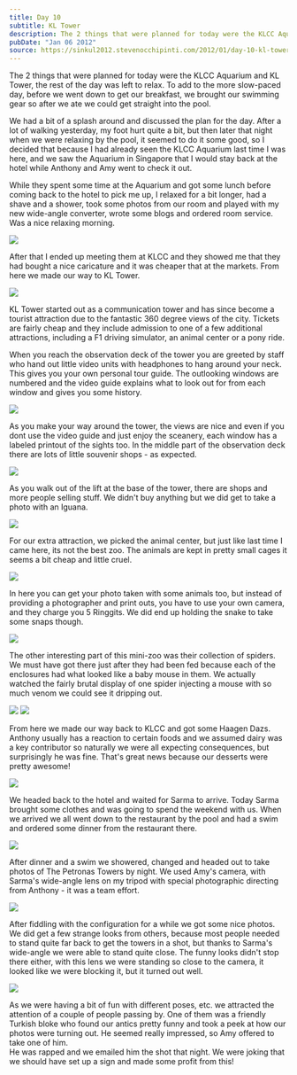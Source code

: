 ```yaml
---
title: Day 10
subtitle: KL Tower
description: The 2 things that were planned for today were the KLCC Aquarium and KL Tower, the rest of the day was left to relax. To add to the more slo...
pubDate: "Jan 06 2012"
source: https://sinkul2012.stevenocchipinti.com/2012/01/day-10-kl-tower.html
---
```



The 2 things that were planned for today were the KLCC Aquarium and KL Tower, the rest of the day was left to relax. To add to the more slow-paced day, before we went down to get our breakfast, we brought our swimming gear so after we ate we could get straight into the pool.

We had a bit of a splash around and discussed the plan for the day. After a lot of walking yesterday, my foot hurt quite a bit, but then later that night when we were relaxing by the pool, it seemed to do it some good, so I decided that because I had already seen the KLCC Aquarium last time I was here, and we saw the Aquarium in Singapore that I would stay back at the hotel while Anthony and Amy went to check it out.

While they spent some time at the Aquarium and got some lunch before coming back to the hotel to pick me up, I relaxed for a bit longer, had a shave and a shower, took some photos from our room and played with my new wide-angle converter, wrote some blogs and ordered room service. Was a nice relaxing morning.

<Img
  originalAspectRatio
  src="2011-singapore-kuala-lumpur/gei4abx6po3xxcmx7dec.jpg"
/>

After that I ended up meeting them at KLCC and they showed me that they had bought a nice caricature and it was cheaper that at the markets. From here we made our way to KL Tower.

<Img src="2011-singapore-kuala-lumpur/mxdxfr0atudni5bc7fiy.jpg" />

KL Tower started out as a communication tower and has since become a tourist attraction due to the fantastic 360 degree views of the city. Tickets are fairly cheap and they include admission to one of a few additional attractions, including a F1 driving simulator, an animal center or a pony ride.

When you reach the observation deck of the tower you are greeted by staff who hand out little video units with headphones to hang around your neck. This gives you your own personal tour guide. The outlooking windows are numbered and the video guide explains what to look out for from each window and gives you some history.

<Img
  originalAspectRatio
  src="2011-singapore-kuala-lumpur/tjyexgsblcj3iqpoofdr.jpg"
/>

As you make your way around the tower, the views are nice and even if you dont use the video guide and just enjoy the sceanery, each window has a labeled printout of the sights too. In the middle part of the observation deck there are lots of little souvenir shops - as expected.

<Img
  originalAspectRatio
  src="2011-singapore-kuala-lumpur/om647uvr9y10h1c79jaf.jpg"
/>

As you walk out of the lift at the base of the tower, there are shops and more people selling stuff. We didn't buy anything but we did get to take a photo with an Iguana.

<Img src="2011-singapore-kuala-lumpur/ympsy7g75ob8cwofatbk.jpg" />

For our extra attraction, we picked the animal center, but just like last time I came here, its not the best zoo. The animals are kept in pretty small cages it seems a bit cheap and little cruel.

<Img src="2011-singapore-kuala-lumpur/svgjzhfrsgtgoccjg765.jpg" />

In here you can get your photo taken with some animals too, but instead of providing a photographer and print outs, you have to use your own camera, and they charge you 5 Ringgits. We did end up holding the snake to take some snaps though.

<Img src="2011-singapore-kuala-lumpur/q98yir9rbo5v7bki4aqp.jpg" />

The other interesting part of this mini-zoo was their collection of spiders. We must have got there just after they had been fed because each of the enclosures had what looked like a baby mouse in them. We actually watched the fairly brutal display of one spider injecting a mouse with so much venom we could see it dripping out.

<Grid>
  <Img src="2011-singapore-kuala-lumpur/z2ueasc1a9wbifrsnxyv.jpg" />
  <Img src="2011-singapore-kuala-lumpur/wetr0lf3jvbairimud4h.jpg" />
</Grid>

From here we made our way back to KLCC and got some Haagen Dazs. Anthony usually has a reaction to certain foods and we assumed dairy was a key contributor so naturally we were all expecting consequences, but surprisingly he was fine. That's great news because our desserts were pretty awesome!

<Img
  originalAspectRatio
  src="2011-singapore-kuala-lumpur/dehuaz2in7yagkxymequ.jpg"
/>

We headed back to the hotel and waited for Sarma to arrive. Today Sarma brought some clothes and was going to spend the weekend with us. When we arrived we all went down to the restaurant by the pool and had a swim and ordered some dinner from the restaurant there.

<Img src="2011-singapore-kuala-lumpur/gu8hza6ngy8j6biocccu.jpg" />

After dinner and a swim we showered, changed and headed out to take photos of The Petronas Towers by night. We used Amy's camera, with Sarma's wide-angle lens on my tripod with special photographic directing from Anthony - it was a team effort.

<Img
  originalAspectRatio
  src="2011-singapore-kuala-lumpur/tvs8dbqhru5x5jzaglht.jpg"
/>

After fiddling with the configuration for a while we got some nice photos. We did get a few strange looks from others, because most people needed to stand quite far back to get the towers in a shot, but thanks to Sarma's wide-angle we were able to stand quite close. The funny looks didn't stop there either, with this lens we were standing so close to the camera, it looked like we were blocking it, but it turned out well.

<Img
  originalAspectRatio
  src="2011-singapore-kuala-lumpur/nhxwxntomqokzlahlkic.jpg"
/>

As we were having a bit of fun with different poses, etc. we attracted the attention of a couple of people passing by. One of them was a friendly Turkish bloke who found our antics pretty funny and took a peek at how our photos were turning out. He seemed really impressed, so Amy offered to take one of him.  
He was rapped and we emailed him the shot that night. We were joking that we should have set up a sign and made some profit from this!
